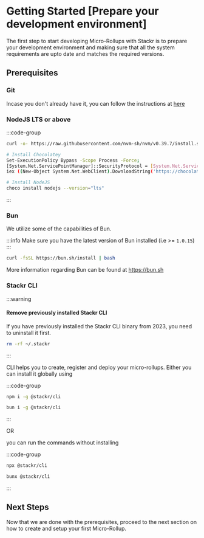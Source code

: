 # Getting Started [Prepare your development environment]

The first step to start developing Micro-Rollups with Stackr is to prepare your development environment and making sure that all the system requirements are upto date and matches the required versions.

## Prerequisites

### Git

Incase you don't already have it, you can follow the instructions at [here](https://git-scm.com/book/en/v2/Getting-Started-Installing-Git)

### NodeJS LTS or above

:::code-group

```bash [Linux / MacOS]
curl -o- https://raw.githubusercontent.com/nvm-sh/nvm/v0.39.7/install.sh | bash nvm install lts
```

```bash [Windows]
# Install Chocolatey
Set-ExecutionPolicy Bypass -Scope Process -Force;
[System.Net.ServicePointManager]::SecurityProtocol = [System.Net.ServicePointManager]::SecurityProtocol -bor 3072;
iex ((New-Object System.Net.WebClient).DownloadString('https://chocolatey.org/install.ps1'));

# Install NodeJS
choco install nodejs --version="lts"
```

:::

### Bun

We utilize some of the capabilities of Bun.

:::info
Make sure you have the latest version of Bun installed (i.e >= `1.0.15`)
:::

```sh copy
curl -fsSL https://bun.sh/install | bash
```

More information regarding Bun can be found at https://bun.sh

### Stackr CLI

:::warning

#### Remove previously installed Stackr CLI

If you have previously installed the Stackr CLI binary from 2023, you need to uninstall it first.

```bash
rm -rf ~/.stackr
```

:::

CLI helps you to create, register and deploy your micro-rollups.
Either you can install it globally using

:::code-group

```bash [npm]
npm i -g @stackr/cli
```

```bash [bun]
bun i -g @stackr/cli
```

:::

OR

you can run the commands without installing

:::code-group

```bash [npm]
npx @stackr/cli
```

```bash [bun]
bunx @stackr/cli
```

:::

## Next Steps

Now that we are done with the prerequisites, proceed to the next section on how to create and setup your first Micro-Rollup.